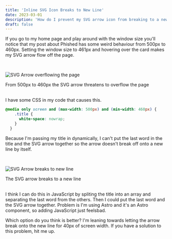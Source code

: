 ```yaml
---
title: 'Inline SVG Icon Breaks to New Line'
date: 2023-03-01
description: 'How do I prevent my SVG arrow icon from breaking to a new line by itself?'
draft: false
---
```


If you go to my home page and play around with the window size you'll notice that my post about Phished has some weird behaviour from 500px to 460px. Setting the window size to 461px and hovering over the card makes my SVG arrow flow off the page.

<br />

![SVG Arrow overflowing the page](/svgArrow/overflow.jpg)
<figcaption>From 500px to 460px the SVG arrow threatens to overflow the page</figcaption>

<br />

I have some CSS in my code that causes this.

```css
@media only screen and (max-width: 500px) and (min-width: 460px) {
    .title {
      white-space: nowrap;
    }
  }
```

Because I'm passing my title in dynamically, I can't put the last word in the title and the SVG arrow together so the arrow doesn't break off onto a new line by itself.

<br />

![SVG Arrow breaks to new line](/svgArrow/break.jpg)
<figcaption>The SVG arrow breaks to a new line</figcaption>

<br />

I think I can do this in JavaScript by spliting the title into an array and separating the last word from the others. Then I could put the last word and the SVG arrow together. Problem is I'm using Astro and it's an Astro component, so adding JavaScript just feelsbad.

Which option do you think is better? I'm leaning towards letting the arrow break onto the new line for 40px of screen width. If you have a solution to this problem, hit me up.

